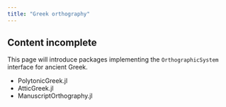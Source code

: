 ```yaml
---
title: "Greek orthography"
---
```



:::{.callout-caution}
## Content incomplete

This page will introduce packages implementing the `OrthographicSystem` interface for ancient Greek.
:::





- PolytonicGreek.jl
- AtticGreek.jl
- ManuscriptOrthography.jl
